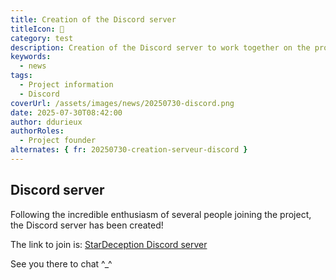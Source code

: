 ```yaml
---
title: Creation of the Discord server
titleIcon: 💬
category: test
description: Creation of the Discord server to work together on the project.
keywords:
  - news
tags:
  - Project information
  - Discord
coverUrl: /assets/images/news/20250730-discord.png
date: 2025-07-30T08:42:00
author: ddurieux
authorRoles:
  - Project founder
alternates: { fr: 20250730-creation-serveur-discord }
---
```


## Discord server

Following the incredible enthusiasm of several people joining the project, the Discord server has been created!

The link to join is: [StarDeception Discord server](https://discord.gg/K4a2mwwBAM)

See you there to chat ^\_^
